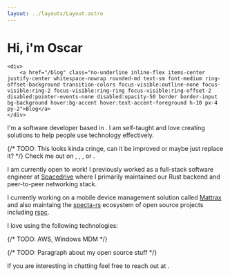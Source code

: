 ```yaml
---
layout: ../layouts/Layout.astro
---
```


<div class="flex justify-between items-start content-start">
    <h1 class="!mb-0" onContextMenu="javascript:window.location='/brand';return false;">Hi, i'm Oscar</h1>

    <div>
        <a href="/blog" class="no-underline inline-flex items-center justify-center whitespace-nowrap rounded-md text-sm font-medium ring-offset-background transition-colors focus-visible:outline-none focus-visible:ring-2 focus-visible:ring-ring focus-visible:ring-offset-2 disabled:pointer-events-none disabled:opacity-50 border border-input bg-background hover:bg-accent hover:text-accent-foreground h-10 px-4 py-2">Blog</a>
    </div>
</div>

I'm a software developer based in <MapText />. I am self-taught and love creating solutions to help people use technology effectively.

{/* TODO: This looks kinda cringe, can it be improved or maybe just replace it? */}
Check me out on <a href="https://github.com/oscartbeaumont" target="_blank" class="hover:opacity-80"><GitHub /></a>, <a href="https://twitter.com/oscartbeaumont" target="_blank" class="hover:opacity-80 no-underline text-2xl"><Twitter /></a>, <a href="https://www.linkedin.com/in/oscartbeaumont" target="_blank" class="hover:opacity-80"><LinkedIn /></a>, or <a href="https://www.twitch.tv/oscartbeaumont" target="_blank" class="hover:opacity-80"><Twitch /></a>.

I am currently open to work! I previously worked as a full-stack software engineer at <a href="https://www.spacedrive.com" target="_blank" class="bg-gradient-to-r from-violet-600 to-fuchsia-600 hover:from-violet-500 hover:to-fuchsia-500 bg-clip-text text-transparent">Spacedrive</a> where I primarily maintained our Rust backend and peer-to-peer networking stack.

I currently working on a mobile device management solution called <a href="https://mattrax.app" target="_blank">Mattrax</a> and also maintaing the [specta-rs](https://specta.dev) ecosystem of open source projects including [rspc](https://rspc.dev).

<p class="!mb-2">I love using the following technologies:</p>
<IconLayout>
    <Icon name="Rust" icon={Rust} href="https://www.rust-lang.org" />
    <Icon name="Typescript" icon={Typescript} href="https://www.typescriptlang.org" />
    <Icon name="SolidJS" icon={SolidJS} href="https://www.solidjs.com" />
    <Icon name="Tailwind CSS" icon={TailwindCSS} href="https://tailwindcss.com" />
    <Icon name="Tanstack Query" icon={TanstackQuery} href="https://tanstack.com/query" />
    {/* TODO: AWS, Windows MDM */}
</IconLayout>

{/* TODO: Paragraph about my open source stuff */}

If you are interesting in chatting feel free to reach out at <ProtectedEmail email="oscar@otbeaumont.me" />.
